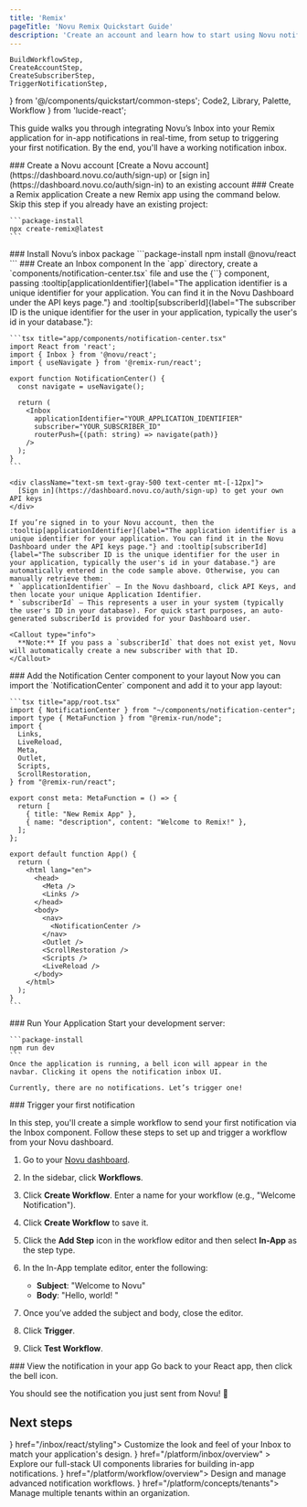 ```yaml
---
title: 'Remix'
pageTitle: 'Novu Remix Quickstart Guide'
description: 'Create an account and learn how to start using Novu notification Inbox in your Remix application.'
---
```


    BuildWorkflowStep,
    CreateAccountStep,
    CreateSubscriberStep,
    TriggerNotificationStep,
} from '@/components/quickstart/common-steps';
  Code2,
  Library,
  Palette,
  Workflow
} from 'lucide-react';

This guide walks you through integrating Novu’s Inbox into your Remix application for in-app notifications in real-time, from setup to triggering your first notification. By the end, you'll have a working notification inbox.

<Steps>
  <Step>
  ### Create a Novu account
    [Create a Novu account](https://dashboard.novu.co/auth/sign-up) or [sign in](https://dashboard.novu.co/auth/sign-in) to an existing account
  </Step>

  <Step>
  ### Create a Remix application
    Create a new Remix app using the command below. Skip this step if you already have an existing project:

    ```package-install
    npx create-remix@latest
    ```

  </Step>

  <Step>
  ### Install Novu’s inbox package
  ```package-install
  npm install @novu/react
  ```
  </Step>

  <Step>
  ### Create an Inbox component
  In the `app` directory, create a `components/notification-center.tsx` file and use the <Method href="/platform/inbox/react/components/inbox">{`<Inbox />`}</Method> component, passing :tooltip[applicationIdentifier]{label="The application identifier is a unique identifier for your application. You can find it in the Novu Dashboard under the API keys page."} and :tooltip[subscriberId]{label="The subscriber ID is the unique identifier for the user in your application, typically the user's id in your database."}:
      
    ```tsx title="app/components/notification-center.tsx"
    import React from 'react';
    import { Inbox } from '@novu/react';
    import { useNavigate } from '@remix-run/react';
    
    export function NotificationCenter() {
      const navigate = useNavigate();
      
      return (
        <Inbox
          applicationIdentifier="YOUR_APPLICATION_IDENTIFIER"
          subscriber="YOUR_SUBSCRIBER_ID"
          routerPush={(path: string) => navigate(path)}
        />
      );
    }
    ```

    <div className="text-sm text-gray-500 text-center mt-[-12px]">
      [Sign in](https://dashboard.novu.co/auth/sign-up) to get your own API keys
    </div>

    If you’re signed in to your Novu account, then the :tooltip[applicationIdentifier]{label="The application identifier is a unique identifier for your application. You can find it in the Novu Dashboard under the API keys page."} and :tooltip[subscriberId]{label="The subscriber ID is the unique identifier for the user in your application, typically the user's id in your database."} are automatically entered in the code sample above. Otherwise, you can manually retrieve them:
    * `applicationIdentifier` – In the Novu dashboard, click API Keys, and then locate your unique Application Identifier.
    * `subscriberId` – This represents a user in your system (typically the user's ID in your database). For quick start purposes, an auto-generated subscriberId is provided for your Dashboard user.

    <Callout type="info">
      **Note:** If you pass a `subscriberId` that does not exist yet, Novu will automatically create a new subscriber with that ID.
    </Callout>

  </Step>

  <Step>
  ### Add the Notification Center component to your layout
    Now you can import the `NotificationCenter` component and add it to your app layout:
    
    ```tsx title="app/root.tsx"
    import { NotificationCenter } from "~/components/notification-center";
    import type { MetaFunction } from "@remix-run/node";
    import {
      Links,
      LiveReload,
      Meta,
      Outlet,
      Scripts,
      ScrollRestoration,
    } from "@remix-run/react";

    export const meta: MetaFunction = () => {
      return [
        { title: "New Remix App" },
        { name: "description", content: "Welcome to Remix!" },
      ];
    };

    export default function App() {
      return (
        <html lang="en">
          <head>
            <Meta />
            <Links />
          </head>
          <body>
            <nav>
              <NotificationCenter />
            </nav>
            <Outlet />
            <ScrollRestoration />
            <Scripts />
            <LiveReload />
          </body>
        </html>
      );
    }
    ```

  </Step>

  <Step>
  ### Run Your Application
    Start your development server:

    ```package-install
    npm run dev
    ```
    Once the application is running, a bell icon will appear in the navbar. Clicking it opens the notification inbox UI.

    Currently, there are no notifications. Let’s trigger one!

  </Step>

  <Step>
  ### Trigger your first notification

In this step, you'll create a simple workflow to send your first notification via the Inbox component. Follow these steps to set up and trigger a workflow from your Novu dashboard.

1. Go to your [Novu dashboard](https://dashboard.novu.co/auth/sign-in).
2. In the sidebar, click **Workflows**.
3. Click **Create Workflow**. Enter a name for your workflow (e.g., "Welcome Notification").
4. Click **Create Workflow** to save it.
5. Click the **Add Step** icon in the workflow editor and then select **In-App** as the step type.
6. In the In-App template editor, enter the following:

   - **Subject**: "Welcome to Novu"
   - **Body**: "Hello, world! "

7. Once you’ve added the subject and body, close the editor.
8. Click **Trigger**.
9. Click **Test Workflow**.

  </Step>

<Step>
###  View the notification in your app
Go back to your React app, then click the bell icon.

You should see the notification you just sent from Novu! 🎉

</Step>

</Steps>

## Next steps

<Cards cols={2}>
  <Card title="Styling" icon={<Palette />} href="/inbox/react/styling">
    Customize the look and feel of your Inbox to match your application's design.
  </Card>
  <Card
    title="Inbox and preferences UI components"
    icon={<Library />}
    href="/platform/inbox/overview"
  >
    Explore our full-stack UI components libraries for building in-app notifications.
  </Card>
  <Card title="Build Workflow" icon={<Workflow />} href="/platform/workflow/overview">
     Design and manage advanced notification workflows.
  </Card>
  <Card title="Multi Tenancy" icon={<Code2 />} href="/platform/concepts/tenants">
    Manage multiple tenants within an organization.
  </Card>
</Cards>
